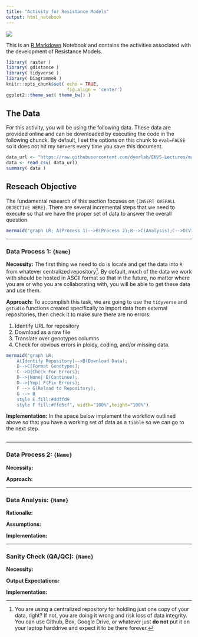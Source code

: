 ```yaml
---
title: "Activity for Resistance Models"
output: html_notebook
---
```

![](https://live.staticflickr.com/65535/51022996357_911af17a70_k_d.jpg)


This is an [R Markdown](http://rmarkdown.rstudio.com) Notebook and contains the activities associated with the development of Resistance Models.

```r
library( raster )
library( gdistance )
library( tidyverse )
library( DiagrammeR )
knitr::opts_chunk$set( echo = TRUE,
                       fig.align = 'center')
ggplot2::theme_set( theme_bw() )
```


## The Data

For this activity, you will be using the following data.  These data are provided online and can be downloaded by executing the code in the following chunck. By default, I set the options on this chunk to `eval=FALSE` so it does not hit my servers every time you save this document.

```r
data_url <- "https://raw.githubusercontent.com/dyerlab/ENVS-Lectures/master/data/Araptus_Disperal_Bias.csv"
data <- read_csv( data_url)
summary( data )
```



## Reseach Objective

The fundamental research of this section focuses on `{INSERT OVERALL OBJECTIVE HERE}`.  There are several incremental steps that we need to execute so that we have the proper set of data to answer the overall question.

```r
mermaid("graph LR; A(Process 1)-->B(Process 2);B-->C(Analysis);C-->D(Visualization);D-->E(QA/QC);", width="100%",height="100%")
```


---

### Data Process 1: `{Name}`

**Necessity:**  The first thing we need to do is locate and get the data into `R` from whatever centralized repository^[You are using a centralized repository for holdling just one copy of your data, right?  If not, you are doing it wrong and risk loss of data integrity.  You can use Github, Box, Google Drive, or whatever just **do not** put it on your laptop harddrive and expect it to be there forever.].  By default, much of the data we work with should be hosted in ASCII format so that in the future, no matter where you are or who you are collaborating with, you will be able to get these data and use them.

**Approach:**  To accomplish this task, we are going to use the `tidyverse` and `gstudio` functions created specifically to import data from external repositories, then check it to make sure there are no errors.

1. Identify URL for repository    
2. Download as a raw file  
3. Translate over genotypes columns  
4. Check for obvious errors in ploidy, coding, and/or missing data.  

```r
mermaid("graph LR;
    A(Identify Repository)-->B(Download Data);
    B-->C[Format Genotypes];
    C-->D{Check For Errors};
    D-->|None| E(Continue);
    D-->|Yep| F(Fix Errors);
    F --> G(Reload to Repository);
    G --> B
    style E fill:#ddffd9
    style F fill:#ffd5cf", width="100%",height="100%")
```


**Implementation:** In the space below implement the workflow outlined above so that you have a working set of data as a `tibble` so we can go to the next step.

```r

```


---

### Data Process 2: `{Name}`

**Necessity:**  

**Approach:**  


---

### Data Analysis: `{Name}`

**Rationalle:**  

**Assumptions:**

**Implementation:**




---

### Sanity Check (QA/QC): `{Name}`

**Necessity:**  

**Output Expectations:**  

**Implementation:** 




























